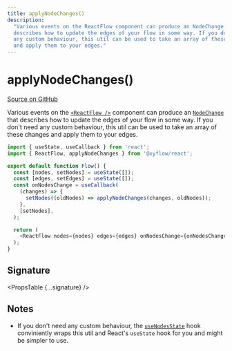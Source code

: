 ```yaml
---
title: applyNodeChanges()
description:
  "Various events on the ReactFlow component can produce an NodeChange that
  describes how to update the edges of your flow in some way. If you don't need
  any custom behaviour, this util can be used to take an array of these changes
  and apply them to your edges."
---
```



# applyNodeChanges()

[Source on GitHub](https://github.com/xyflow/xyflow/blob/v11/packages/core/src/utils/changes.ts/#L119-L121)

Various events on the [`<ReactFlow />`](/api-reference/react-flow) component can produce an
[`NodeChange`](/api-reference/types/node-change) that describes how to update the edges of your
flow in some way. If you don't need any custom behaviour, this util can be used to
take an array of these changes and apply them to your edges.

```js
import { useState, useCallback } from 'react';
import { ReactFlow, applyNodeChanges } from '@xyflow/react';

export default function Flow() {
  const [nodes, setNodes] = useState([]);
  const [edges, setEdges] = useState([]);
  const onNodesChange = useCallback(
    (changes) => {
      setNodes((oldNodes) => applyNodeChanges(changes, oldNodes));
    },
    [setNodes],
  );

  return (
    <ReactFlow nodes={nodes} edges={edges} onNodesChange={onNodesChange} />
  );
}
```

## Signature

<PropsTable {...signature} />

## Notes

- If you don't need any custom behaviour, the [`useNodesState`](/api-reference/hooks/use-nodes-state)
  hook conviniently wraps this util and React's `useState` hook for you and might
  be simpler to use.

